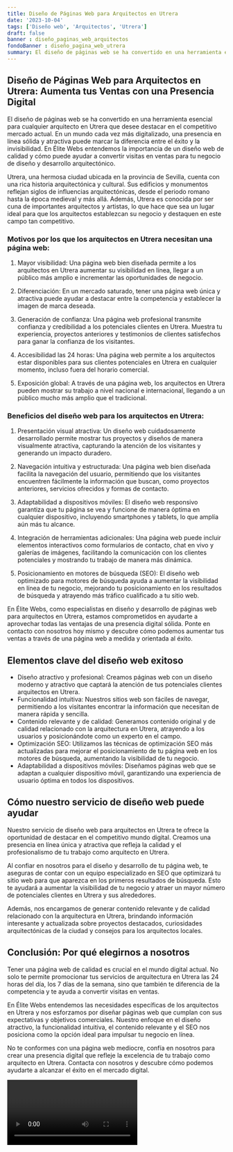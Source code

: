 ```yaml
---
title: Diseño de Páginas Web para Arquitectos en Utrera
date: '2023-10-04'
tags: ['Diseño web', 'Arquitectos', 'Utrera']
draft: false
banner : diseño_paginas_web_arquitectos
fondoBanner : diseño_pagina_web_utrera
summary: El diseño de páginas web se ha convertido en una herramienta esencial para cualquier arquitecto en Utrera que desee destacar en el competitivo mercado actual. En un mundo cada vez más digitalizado, una presencia en línea sólida y atractiva puede marcar la diferencia entre el éxito y la invisibilidad. En Élite Webs entendemos la importancia de un diseño web de calidad y cómo puede ayudar a convertir visitas en ventas para tu negocio de diseño y desarrollo arquitectónico.
---
```


## Diseño de Páginas Web para Arquitectos en Utrera: Aumenta tus Ventas con una Presencia Digital

El diseño de páginas web se ha convertido en una herramienta esencial para cualquier arquitecto en Utrera que desee destacar en el competitivo mercado actual. En un mundo cada vez más digitalizado, una presencia en línea sólida y atractiva puede marcar la diferencia entre el éxito y la invisibilidad. En Élite Webs entendemos la importancia de un diseño web de calidad y cómo puede ayudar a convertir visitas en ventas para tu negocio de diseño y desarrollo arquitectónico.

Utrera, una hermosa ciudad ubicada en la provincia de Sevilla, cuenta con una rica historia arquitectónica y cultural. Sus edificios y monumentos reflejan siglos de influencias arquitectónicas, desde el periodo romano hasta la época medieval y más allá. Además, Utrera es conocida por ser cuna de importantes arquitectos y artistas, lo que hace que sea un lugar ideal para que los arquitectos establezcan su negocio y destaquen en este campo tan competitivo.

### Motivos por los que los arquitectos en Utrera necesitan una página web:

1. Mayor visibilidad: Una página web bien diseñada permite a los arquitectos en Utrera aumentar su visibilidad en línea, llegar a un público más amplio e incrementar las oportunidades de negocio.

2. Diferenciación: En un mercado saturado, tener una página web única y atractiva puede ayudar a destacar entre la competencia y establecer la imagen de marca deseada.

3. Generación de confianza: Una página web profesional transmite confianza y credibilidad a los potenciales clientes en Utrera. Muestra tu experiencia, proyectos anteriores y testimonios de clientes satisfechos para ganar la confianza de los visitantes.

4. Accesibilidad las 24 horas: Una página web permite a los arquitectos estar disponibles para sus clientes potenciales en Utrera en cualquier momento, incluso fuera del horario comercial.

5. Exposición global: A través de una página web, los arquitectos en Utrera pueden mostrar su trabajo a nivel nacional e internacional, llegando a un público mucho más amplio que el tradicional.

### Beneficios del diseño web para los arquitectos en Utrera:

1. Presentación visual atractiva: Un diseño web cuidadosamente desarrollado permite mostrar tus proyectos y diseños de manera visualmente atractiva, capturando la atención de los visitantes y generando un impacto duradero.

2. Navegación intuitiva y estructurada: Una página web bien diseñada facilita la navegación del usuario, permitiendo que los visitantes encuentren fácilmente la información que buscan, como proyectos anteriores, servicios ofrecidos y formas de contacto.

3. Adaptabilidad a dispositivos móviles: El diseño web responsivo garantiza que tu página se vea y funcione de manera óptima en cualquier dispositivo, incluyendo smartphones y tablets, lo que amplía aún más tu alcance.

4. Integración de herramientas adicionales: Una página web puede incluir elementos interactivos como formularios de contacto, chat en vivo y galerías de imágenes, facilitando la comunicación con los clientes potenciales y mostrando tu trabajo de manera más dinámica.

5. Posicionamiento en motores de búsqueda (SEO): El diseño web optimizado para motores de búsqueda ayuda a aumentar la visibilidad en línea de tu negocio, mejorando tu posicionamiento en los resultados de búsqueda y atrayendo más tráfico cualificado a tu sitio web.

En Élite Webs, como especialistas en diseño y desarrollo de páginas web para arquitectos en Utrera, estamos comprometidos en ayudarte a aprovechar todas las ventajas de una presencia digital sólida. Ponte en contacto con nosotros hoy mismo y descubre cómo podemos aumentar tus ventas a través de una página web a medida y orientada al éxito.

<GifSeo />

<Cta />

## Elementos clave del diseño web exitoso

- Diseño atractivo y profesional: Creamos páginas web con un diseño moderno y atractivo que captará la atención de tus potenciales clientes arquitectos en Utrera.
- Funcionalidad intuitiva: Nuestros sitios web son fáciles de navegar, permitiendo a los visitantes encontrar la información que necesitan de manera rápida y sencilla.
- Contenido relevante y de calidad: Generamos contenido original y de calidad relacionado con la arquitectura en Utrera, atrayendo a los usuarios y posicionándote como un experto en el campo.
- Optimización SEO: Utilizamos las técnicas de optimización SEO más actualizadas para mejorar el posicionamiento de tu página web en los motores de búsqueda, aumentando la visibilidad de tu negocio.
- Adaptabilidad a dispositivos móviles: Diseñamos páginas web que se adaptan a cualquier dispositivo móvil, garantizando una experiencia de usuario óptima en todos los dispositivos.

## Cómo nuestro servicio de diseño web puede ayudar

Nuestro servicio de diseño web para arquitectos en Utrera te ofrece la oportunidad de destacar en el competitivo mundo digital. Creamos una presencia en línea única y atractiva que refleja la calidad y el profesionalismo de tu trabajo como arquitecto en Utrera.

Al confiar en nosotros para el diseño y desarrollo de tu página web, te aseguras de contar con un equipo especializado en SEO que optimizará tu sitio web para que aparezca en los primeros resultados de búsqueda. Esto te ayudará a aumentar la visibilidad de tu negocio y atraer un mayor número de potenciales clientes en Utrera y sus alrededores.

Además, nos encargamos de generar contenido relevante y de calidad relacionado con la arquitectura en Utrera, brindando información interesante y actualizada sobre proyectos destacados, curiosidades arquitectónicas de la ciudad y consejos para los arquitectos locales.

## Conclusión: Por qué elegirnos a nosotros

Tener una página web de calidad es crucial en el mundo digital actual. No solo te permite promocionar tus servicios de arquitectura en Utrera las 24 horas del día, los 7 días de la semana, sino que también te diferencia de la competencia y te ayuda a convertir visitas en ventas.

En Élite Webs entendemos las necesidades específicas de los arquitectos en Utrera y nos esforzamos por diseñar páginas web que cumplan con sus expectativas y objetivos comerciales. Nuestro enfoque en el diseño atractivo, la funcionalidad intuitiva, el contenido relevante y el SEO nos posiciona como la opción ideal para impulsar tu negocio en línea.

No te conformes con una página web mediocre, confía en nosotros para crear una presencia digital que refleje la excelencia de tu trabajo como arquitecto en Utrera. Contacta con nosotros y descubre cómo podemos ayudarte a alcanzar el éxito en el mercado digital.

<Video />

<CtaBot job='Arquitectos' city='Utrera'/>

<Gmaps query='Utrera+españa+maps' />